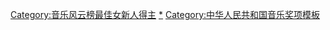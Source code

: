 {{Navbox
|name  = 音乐风云榜最佳女新人
|title = [[音乐风云榜]]最佳女新人
|titlestyle = background: #FFA500
|list1 = <div>
[[容祖兒]]∗ #、[[張惠妹]]^ （2001－2014）
{{nowrap end}}
| below = ∗ 中國大陸　# 香港　^ 台灣　° 香港及台灣
}}<includeonly>
[[Category:音乐风云榜最佳女新人得主]]
</includeonly><noinclude>
[[Category:音乐风云榜|*]]
[[Category:中华人民共和国音乐奖项模板]]
</noinclude>